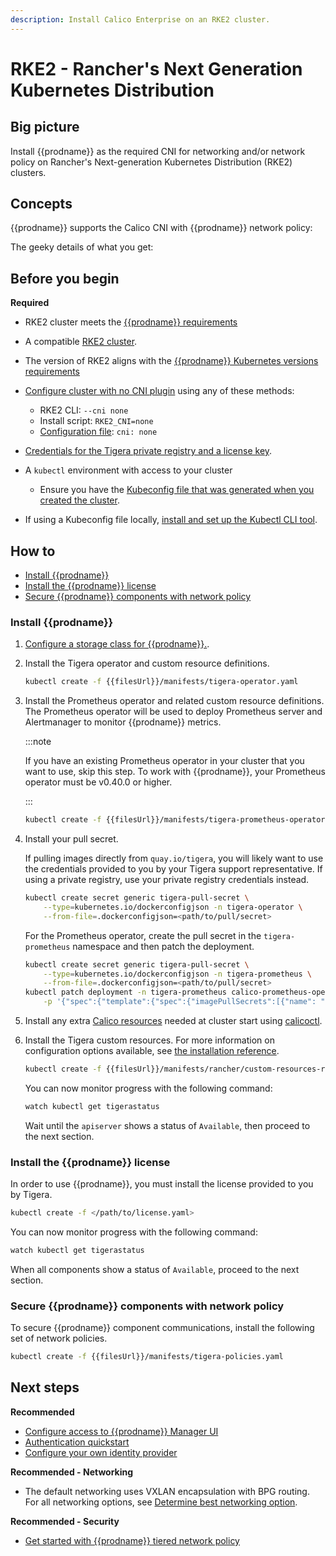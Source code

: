 ```yaml
---
description: Install Calico Enterprise on an RKE2 cluster.
---
```


# RKE2 - Rancher's Next Generation Kubernetes Distribution

## Big picture

Install {{prodname}} as the required CNI for networking and/or network policy on Rancher's Next-generation Kubernetes Distribution (RKE2) clusters.

## Concepts

{{prodname}} supports the Calico CNI with {{prodname}} network policy:

The geeky details of what you get:

<GeekDetails
  prodname='{{prodname}}'
  details='Policy:Calico,IPAM:Calico,CNI:Calico,Overlay:VXLAN,Routing:BGP,Datastore:Kubernetes'
/>

## Before you begin

**Required**

- RKE2 cluster meets the [{{prodname}} requirements](requirements.mdx)
- A compatible [RKE2 cluster](https://docs.rke2.io/).
- The version of RKE2 aligns with the [{{prodname}} Kubernetes versions requirements](requirements.mdx#supported-kubernetes-versions)
- [Configure cluster with no CNI plugin](https://docs.rke2.io/install/configuration) using any of these methods:

  - RKE2 CLI: `--cni none`
  - Install script: `RKE2_CNI=none`
  - [Configuration file](https://docs.rke2.io/install/configuration#configuration-file): `cni: none`

- [Credentials for the Tigera private registry and a license key](calico-enterprise.mdx).

- A `kubectl` environment with access to your cluster

  - Ensure you have the [Kubeconfig file that was generated when you created the cluster](https://docs.rke2.io/cluster_access).

- If using a Kubeconfig file locally, [install and set up the Kubectl CLI tool](https://kubernetes.io/docs/tasks/tools/install-kubectl/).

## How to

- [Install {{prodname}}](#install-calico-enterprise)
- [Install the {{prodname}} license](#install-the-calico-enterprise-license)
- [Secure {{prodname}} components with network policy](#secure-calico-enterprise-components-with-network-policy)

### Install {{prodname}}

1. [Configure a storage class for {{prodname}}.](../../operations/logstorage/create-storage.mdx).

1. Install the Tigera operator and custom resource definitions.

   ```bash
   kubectl create -f {{filesUrl}}/manifests/tigera-operator.yaml
   ```

1. Install the Prometheus operator and related custom resource definitions. The Prometheus operator will be used to deploy Prometheus server and Alertmanager to monitor {{prodname}} metrics.

   :::note

   If you have an existing Prometheus operator in your cluster that you want to use, skip this step. To work with {{prodname}}, your Prometheus operator must be v0.40.0 or higher.

   :::

   ```bash
   kubectl create -f {{filesUrl}}/manifests/tigera-prometheus-operator.yaml
   ```

1. Install your pull secret.

   If pulling images directly from `quay.io/tigera`, you will likely want to use the credentials provided to you by your Tigera support representative. If using a private registry, use your private registry credentials instead.

   ```bash
   kubectl create secret generic tigera-pull-secret \
       --type=kubernetes.io/dockerconfigjson -n tigera-operator \
       --from-file=.dockerconfigjson=<path/to/pull/secret>
   ```

   For the Prometheus operator, create the pull secret in the `tigera-prometheus` namespace and then patch the deployment.

   ```bash
   kubectl create secret generic tigera-pull-secret \
       --type=kubernetes.io/dockerconfigjson -n tigera-prometheus \
       --from-file=.dockerconfigjson=<path/to/pull/secret>
   kubectl patch deployment -n tigera-prometheus calico-prometheus-operator \
       -p '{"spec":{"template":{"spec":{"imagePullSecrets":[{"name": "tigera-pull-secret"}]}}}}'
   ```

1. Install any extra [Calico resources](../../reference/resources/index.mdx) needed at cluster start using [calicoctl](../../reference/clis/calicoctl/overview.mdx).

1. Install the Tigera custom resources. For more information on configuration options available, see [the installation reference](../../reference/installation/api.mdx).

   ```bash
   kubectl create -f {{filesUrl}}/manifests/rancher/custom-resources-rke2.yaml
   ```

   You can now monitor progress with the following command:

   ```bash
   watch kubectl get tigerastatus
   ```

   Wait until the `apiserver` shows a status of `Available`, then proceed to the next section.

### Install the {{prodname}} license

In order to use {{prodname}}, you must install the license provided to you by Tigera.

```bash
kubectl create -f </path/to/license.yaml>
```

You can now monitor progress with the following command:

```bash
watch kubectl get tigerastatus
```

When all components show a status of `Available`, proceed to the next section.

### Secure {{prodname}} components with network policy

To secure {{prodname}} component communications, install the following set of network policies.

```bash
kubectl create -f {{filesUrl}}/manifests/tigera-policies.yaml
```

## Next steps

**Recommended**

- [Configure access to {{prodname}} Manager UI](../../operations/cnx/access-the-manager.mdx)
- [Authentication quickstart](../../operations/cnx/authentication-quickstart.mdx)
- [Configure your own identity provider](../../operations/cnx/configure-identity-provider.mdx)

**Recommended - Networking**

- The default networking uses VXLAN encapsulation with BPG routing. For all networking options, see [Determine best networking option](../../networking/determine-best-networking.mdx).

**Recommended - Security**

- [Get started with {{prodname}} tiered network policy](../../network-policy/policy-tiers/tiered-policy.mdx)
